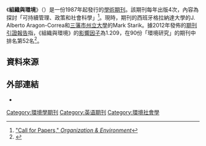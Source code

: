 {{Infobox journal
| title = 組織與環境<br/>Organization & Environment
| cover = 
| editor = J. Alberto Aragon-Correa, Mark Starik
| discipline = [[可持續發展|可持續發展]]
| language     = [[英文|英文]]
| former_names = 
| abbreviation = Organ. Environ.
| publisher = Sage Publications
| country = 
| frequency = 季刊
| history = 1987年至今
| openaccess = 
| license = 
| impact = 1.209
| impact-year = 2012
| website = http://oae.sagepub.com/
| link1 = http://oae.sagepub.com/content/current
| link1-name = 
| link2 = http://oae.sagepub.com/content/by/year
| link2-name = 
| ISSN = 1086-0266
| eISSN = 1552-7417
| OCLC = 300182389
| LCCN = 97652883
| CODEN = ORENFX
}}

《'''組織與環境'''》（{{lang|en|Organization & Environment}}）是一份1987年起發行的[[學術期刊|學術期刊]]。該期刊每年出版4次，內容為探討「可持續管理、政策和社會科學」<ref>[http://oae.sagepub.com/site/includefiles/Organization_and_Environment_Call_for_Papers_rev.pdf "Call for Papers," ''Organization & Environment'']{{dead link|date=2018年1月 |bot=InternetArchiveBot |fix-attempted=yes }}</ref>。現時，期刊的西班牙格拉納達大學的J. Alberto Aragon-Correa和[[三藩市州立大學|三藩市州立大學]]的Mark Starik。據2012年發佈的[[期刊引證報告|期刊引證報告]]指，《組織與環境》的[[影響因子|影響因子]]為1.209，在90份「環境研究」的期刊中排名第52名<ref>{{cite book |year=2013 |chapter=Journals Ranked by Impact: Environmental Studies |title=2012 Journal Citation Reports |publisher=Thomson Reuters |edition=Science |accessdate=2013-07-01 |series=Web of Science |postscript=.}}</ref>。

== 資料來源 ==
{{reflist}}

== 外部連結 ==
* {{Official|1=http://oae.sagepub.com/}}

[[Category:環境學期刊|Category:環境學期刊]]
[[Category:英语期刊|Category:英语期刊]]
[[Category:環境社會學|Category:環境社會學]]